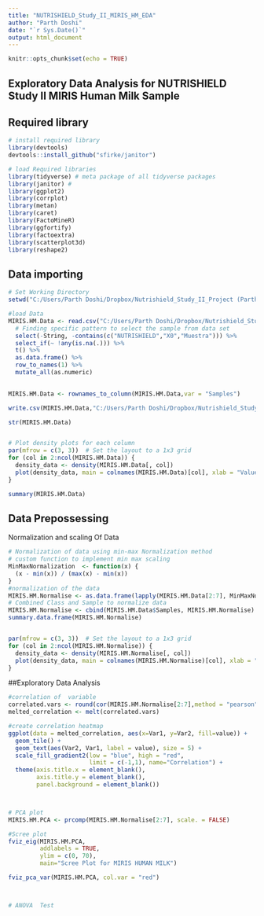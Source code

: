 ```yaml
---
title: "NUTRISHIELD_Study_II_MIRIS_HM_EDA"
author: "Parth Doshi"
date: "`r Sys.Date()`"
output: html_document
---
```


```r
knitr::opts_chunk$set(echo = TRUE)
```

## Exploratory Data Analysis for NUTRISHIELD Study II MIRIS Human Milk Sample

## Required library

```r
# install required library
library(devtools)
devtools::install_github("sfirke/janitor")

# load Required libraries
library(tidyverse) # meta package of all tidyverse packages
library(janitor) # 
library(ggplot2)
library(corrplot)
library(metan)
library(caret)
library(FactoMineR)
library(ggfortify)
library(factoextra)
library(scatterplot3d)
library(reshape2)

```

## Data importing

```r
# Set Working Directory
setwd("C:/Users/Parth Doshi/Dropbox/Nutrishield_Study_II_Project (ParthD thesis)/R-script/EDA_for_Human_Mother_Milk")

#load Data
MIRIS.HM.Data <- read.csv("C:/Users/Parth Doshi/Dropbox/Nutrishield_Study_II_Project (ParthD thesis)/Study2-Data/NUTRISHIELD_Study_II_MIRIS_HM.csv",sep = ",", skip = 2)%>%
  # Finding specific pattern to select the sample from data set
  select(-String, -contains(c("NUTRISHIELD","X0","Muestra"))) %>%
  select_if(~ !any(is.na(.))) %>%
  t() %>%
  as.data.frame() %>%
  row_to_names(1) %>%
  mutate_all(as.numeric)
   

MIRIS.HM.Data <- rownames_to_column(MIRIS.HM.Data,var = "Samples")

write.csv(MIRIS.HM.Data,"C:/Users/Parth Doshi/Dropbox/Nutrishield_Study_II_Project (ParthD thesis)/Study2-clean-Data/NUTRISHIELD_Study_II_MIRIS_HM.csv")
```

```r
str(MIRIS.HM.Data)


# Plot density plots for each column
par(mfrow = c(3, 3))  # Set the layout to a 1x3 grid
for (col in 2:ncol(MIRIS.HM.Data)) {
  density_data <- density(MIRIS.HM.Data[, col])
  plot(density_data, main = colnames(MIRIS.HM.Data)[col], xlab = "Values", ylab = "Density")
}
```

```r
summary(MIRIS.HM.Data)
```

## Data Prepossessing

Normalization and scaling Of Data

```r
# Normalization of data using min-max Normalization method 
# custom function to implement min max scaling
MinMaxNormalization  <- function(x) {
  (x - min(x)) / (max(x) - min(x))
}
#normalization of the data
MIRIS.HM.Normalise <- as.data.frame(lapply(MIRIS.HM.Data[2:7], MinMaxNormalization))
# Combined Class and Sample to normalize data
MIRIS.HM.Normalise <- cbind(MIRIS.HM.Data$Samples, MIRIS.HM.Normalise)
summary.data.frame(MIRIS.HM.Normalise)


par(mfrow = c(3, 3))  # Set the layout to a 1x3 grid
for (col in 2:ncol(MIRIS.HM.Normalise)) {
  density_data <- density(MIRIS.HM.Normalise[, col])
  plot(density_data, main = colnames(MIRIS.HM.Normalise)[col], xlab = "Values", ylab = "Density")
}
```

##Exploratory Data Analysis

```r

#correlation of  variable 
correlated.vars <- round(cor(MIRIS.HM.Normalise[2:7],method = "pearson"), 2)
melted_correlation <- melt(correlated.vars)

#create correlation heatmap
ggplot(data = melted_correlation, aes(x=Var1, y=Var2, fill=value)) + 
  geom_tile() +
  geom_text(aes(Var2, Var1, label = value), size = 5) +
  scale_fill_gradient2(low = "blue", high = "red",
                       limit = c(-1,1), name="Correlation") +
  theme(axis.title.x = element_blank(),
        axis.title.y = element_blank(),
        panel.background = element_blank())



# PCA plot 
MIRIS.HM.PCA <- prcomp(MIRIS.HM.Normalise[2:7], scale. = FALSE)

#Scree plot 
fviz_eig(MIRIS.HM.PCA, 
         addlabels = TRUE, 
         ylim = c(0, 70),
         main="Scree Plot for MIRIS HUMAN MILK")

fviz_pca_var(MIRIS.HM.PCA, col.var = "red")



# ANOVA  Test 


```
